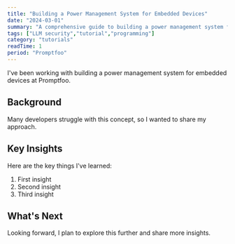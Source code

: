 ```yaml
---
title: "Building a Power Management System for Embedded Devices"
date: "2024-03-01"
summary: "A comprehensive guide to building a power management system for embedded devices. Learn the fundamentals and best practices."
tags: ["LLM security","tutorial","programming"]
category: "tutorials"
readTime: 1
period: "Promptfoo"
---
```


I've been working with building a power management system for embedded devices at Promptfoo.

## Background

Many developers struggle with this concept, so I wanted to share my approach.

## Key Insights

Here are the key things I've learned:

1. First insight
2. Second insight
3. Third insight

## What's Next

Looking forward, I plan to explore this further and share more insights.

